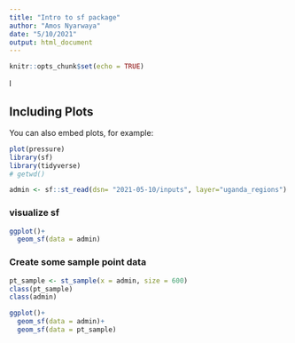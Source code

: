 ```yaml
---
title: "Intro to sf package"
author: "Amos Nyarwaya"
date: "5/10/2021"
output: html_document
---
```


```r
knitr::opts_chunk$set(echo = TRUE)
```
l


## Including Plots

You can also embed plots, for example:

```r
plot(pressure)
library(sf)
library(tidyverse)
# getwd()

admin <- sf::st_read(dsn= "2021-05-10/inputs", layer="uganda_regions")


```

### visualize sf

```r
ggplot()+
  geom_sf(data = admin)

```

### Create some sample point data

```r
pt_sample <- st_sample(x = admin, size = 600)
class(pt_sample)
class(admin)

ggplot()+
  geom_sf(data = admin)+
  geom_sf(data = pt_sample)
```
